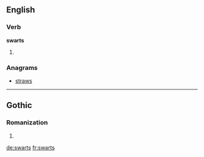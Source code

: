 
==English==

===Verb===
'''swarts'''

# {{en-third-person singular of|swart}}

===Anagrams===
* [[straws#English|straws]]

----

==Gothic==
===Romanization===
{{got-rom}}

# {{got-romanization of|𐍃𐍅𐌰𐍂𐍄𐍃}}

[[de:swarts]]
[[fr:swarts]]